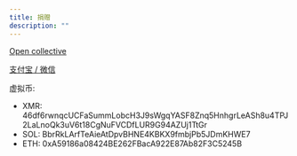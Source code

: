 ```yaml
---
title: 捐赠
description: ""
---
```


[Open collective](https://opencollective.com/enassi)

[支付宝 / 微信](https://github.com/newproplus)

虚拟币:

- XMR: 46df6rwnqcUCFaSummLobcH3J9sWgqYASF8Znq5HnhgrLeASh8u4TPJ2LaLnoQk3uV6t18CgNuFVCDfLUR9G94AZUj1TtGr
- SOL: BbrRkLArfTeAieAtDpvBHNE4KBKX9fmbjPb5JDmKHWE7
- ETH: 0xA59186a08424BE262FBacA922E87Ab82F3C5245B
